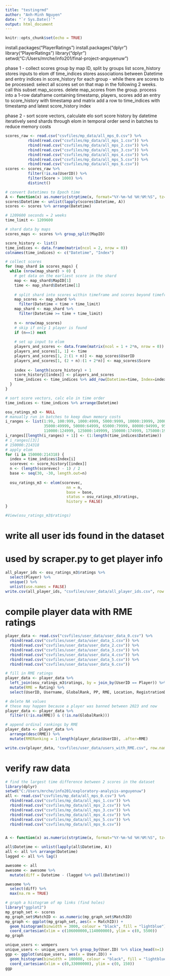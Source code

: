 ```yaml
---
title: "testingrmd"
author: "Anh-Minh Nguyen"
date: "`r Sys.Date()`"
output: html_document
---
```


```r
knitr::opts_chunk$set(echo = TRUE)
```
install.packages("PlayerRatings")
install.packages("dplyr")
library("PlayerRatings")
library("dplyr")
setwd("C:/Users/mrche/info201/final-project-anguyenuw")

phase 1 - collect scores
  group by map ID, split by groups
  list score_history stores inputs to elom
  df time_indices stores associations between Datetime 
     and entry indices in score_history
  for each group -
     while there are scores to be processed:
       select all scores set on that map in the following 2 weeks.
         call this subset map_scores.
         delete map_scores from the group.
       process into a 1-row dataframe containing timestamp, players, scores
       add an entry to score_history with timestamp and matrix
       add a row to time_indices with timestamp and latest score_history index

phase 2 - sort score vectors, calculate elo
  sort score history by datetime
  iteratively send shards through elom in temporal order
    send in batches to reduce memory costs
```r
scores_raw <- read.csv("csvfiles/mp_data/all_mps_0.csv") %>%
          rbind(read.csv("csvfiles/mp_data/all_mps_1.csv")) %>%
          rbind(read.csv("csvfiles/mp_data/all_mps_2.csv")) %>%
          rbind(read.csv("csvfiles/mp_data/all_mps_3.csv")) %>%
          rbind(read.csv("csvfiles/mp_data/all_mps_4.csv")) %>%
          rbind(read.csv("csvfiles/mp_data/all_mps_5.csv")) %>%
          rbind(read.csv("csvfiles/mp_data/all_mps_6.csv"))
scores <- scores_raw %>%
          filter(!is.na(UserID)) %>%
          filter(Score > 1000) %>%
          distinct()

# convert Datetimes to Epoch time
A <- function(x) as.numeric(strptime(x, format="%Y-%m-%d %H:%M:%S", tz="UTC"))
scores$Datetime <- unlist(lapply(scores$Datetime, A))
scores <- scores %>% arrange(Datetime)

# 1209600 seconds = 2 weeks
time_limit <- 1209600

# shard data by maps
scores_maps <- scores %>% group_split(MapID)

score_history <- list()
time_indices <- data.frame(matrix(ncol = 2, nrow = 0))
colnames(time_indices) <- c("Datetime", "Index")

# collect scores
for (map_shard in scores_maps) {
  while (nrow(map_shard) > 0) {
    # get data on the earliest score in the shard
    map <- map_shard$MapID[1]
    time <- map_shard$Datetime[1]
    
    # split shard into scores within timeframe and scores beyond timeframe
    map_scores <- map_shard %>%
      filter(Datetime < time + time_limit)
    map_shard <- map_shard %>%
      filter(Datetime >= time + time_limit)
    
    n <- nrow(map_scores)
    # skip if only 1 player is found
    if (n==1) next
    
    # set up input to elom
    players_and_scores <- data.frame(matrix(ncol = 1 + 2*n, nrow = 0))
    players_and_scores[1, 1] <- time
    players_and_scores[1, 2:(1 + n)] <- map_scores$UserID
    players_and_scores[1, (2 + n):(1 + 2*n)] <- map_scores$Score
    
    index <- length(score_history) + 1
    score_history[[index]] <- players_and_scores
    time_indices <- time_indices %>% add_row(Datetime=time, Index=index)
  }
}

# sort score vectors, calc elo in time order
time_indices <- time_indices %>% arrange(Datetime)

osu_ratings_m3 <- NULL
# manually run in batches to keep down memory costs
i_ranges <- list(1:99, 100:999, 1000:4999, 5000:9999, 10000:19999, 20000:34999, 
                 35000:49999, 50000:64999, 65000:79999, 80000:94999, 95000:109999, 
                 110000:124999, 125000:149999, 150000:174999, 175000:199999, 200000:214318)
i_ranges[[length(i_ranges) + 1]] <- (1:length(time_indices$Datetime))
# i_ranges[[3]]
# 150000:214318
# apply elom
for (i in 150000:214318) {
  index = time_indices$Index[i]
  scorevec <- score_history[[index]]
  n <- (length(scorevec) - 1) / 2
  base <- seq(30, -30, length.out=n)
  
  osu_ratings_m3 <- elom(scorevec, 
                           nn = n,
                           base = base, 
                           status = osu_ratings_m3$ratings,
                           history = FALSE)
}

#View(osu_ratings_m3$ratings)
```

# write all user ids found in the dataset
# used by scraper.py to get player info
```r
all_player_ids <- osu_ratings_m3$ratings %>% 
  select(Player) %>% 
  unique() %>% 
  unlist(use.names = FALSE)
write.csv(all_player_ids, "csvfiles/user_data/all_player_ids.csv", row.names = FALSE)
```

# compile player data with RME ratings
```r
player_data <- read.csv("csvfiles/user_data/user_data_0.csv") %>% 
  rbind(read.csv("csvfiles/user_data/user_data_1.csv")) %>%
  rbind(read.csv("csvfiles/user_data/user_data_2.csv")) %>%
  rbind(read.csv("csvfiles/user_data/user_data_3.csv")) %>%
  rbind(read.csv("csvfiles/user_data/user_data_4.csv")) %>%
  rbind(read.csv("csvfiles/user_data/user_data_5.csv")) %>%
  rbind(read.csv("csvfiles/user_data/user_data_6.csv"))

# fill in RME ratings
player_data <- player_data %>%
  left_join(osu_ratings_m3$ratings, by = join_by(UserID == Player)) %>%
  mutate(RME = Rating) %>%
  select(UserID, Username, GlobalRank, PP, RME, Location, RegistrationDate, Games)

# delete NA values
# these may happen because a player was banned between 2023 and now
player_data <- player_data %>%
  filter((!is.na(RME)) & (!is.na(GlobalRank))) 

# append ordinal rankings by RME
player_data <- player_data %>%
  arrange(desc(RME)) %>%
  mutate(RMERanking = 1:length(player_data$UserID), .after=RME)

write.csv(player_data, "csvfiles/user_data/users_with_RME.csv", row.names = FALSE)
```


# verify raw data
```r
# find the largest time difference between 2 scores in the dataset 
library(dplyr)
setwd("C:/Users/mrche/info201/exploratory-analysis-anguyenuw")
all <- read.csv("csvfiles/mp_data/all_mps_0.csv") %>% 
  rbind(read.csv("csvfiles/mp_data/all_mps_1.csv")) %>%
  rbind(read.csv("csvfiles/mp_data/all_mps_2.csv")) %>%
  rbind(read.csv("csvfiles/mp_data/all_mps_3.csv")) %>%
  rbind(read.csv("csvfiles/mp_data/all_mps_4.csv")) %>%
  rbind(read.csv("csvfiles/mp_data/all_mps_5.csv")) %>%
  rbind(read.csv("csvfiles/mp_data/all_mps_6.csv"))


A <- function(x) as.numeric(strptime(x, format="%Y-%m-%d %H:%M:%S", tz="UTC"))

all$Datetime <- unlist(lapply(all$Datetime, A))
all <- all %>% arrange(Datetime)
lagged <- all %>% lag()

awesome <- all 
awesome <- awesome %>% 
  mutate(diff = Datetime - (lagged %>% pull(Datetime)))

awesome %>% 
  select(diff) %>%
  max(na.rm = TRUE)

# graph a histogram of mp links (find holes)
library("ggplot2")
mp_graph_set <- scores
mp_graph_set$MatchID <- as.numeric(mp_graph_set$MatchID)
mp_graph <- ggplot(mp_graph_set, aes(x = MatchID)) + 
  geom_histogram(binwidth = 3000, colour = "black", fill = "lightblue") +
  coord_cartesian(xlim = c(106000000,114000000), ylim = c(0, 5500))
mp_graph

unique_users <- wompers
unique_users <- unique_users %>% group_by(User.ID) %>% slice_head(n=1)
ggp <- ggplot(unique_users, aes(x = User.ID)) + 
  geom_histogram(binwidth = 100000, colour = "black", fill = "lightblue") +
  coord_cartesian(xlim = c(0,33000000), ylim = c(0, 150))
ggp

```

